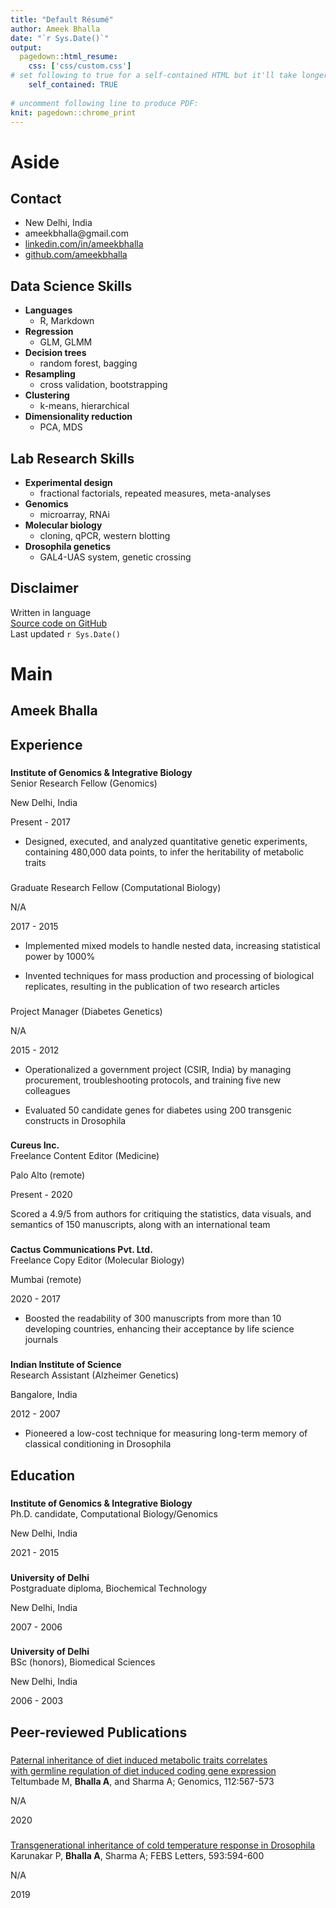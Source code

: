 ```yaml
---
title: "Default Résumé"
author: Ameek Bhalla
date: "`r Sys.Date()`"
output:
  pagedown::html_resume:
    css: ['css/custom.css']
# set following to true for a self-contained HTML but it'll take longer to render
    self_contained: TRUE
    
# uncomment following line to produce PDF:
knit: pagedown::chrome_print
---
```


Aside
================================================================================


<!-- ![Lijia Yu](https://avatars1.githubusercontent.com/u/895125?s=400&v=4){width=80%} -->


Contact {#contact}
--------------------------------------------------------------------------------
* <i class="fa fa-map-marked-alt"></i> New Delhi, India
* <i class="fa fa-envelope"></i> ameekbhalla@gmail.com
* <i class="fa fa-linkedin"></i> [linkedin.com/in/ameekbhalla](https://linkedin.com/in/ameekbhalla)
* <i class="fa fa-github"></i> [github.com/ameekbhalla](https://github.com/ameekbhalla)
<!-- * <i class="fa fa-phone"></i> +91 9811550934 -->


<!-- <i class="fa fa-laptop-code"></i> Data Science Skills -->
Data Science Skills {data-icon=laptop}
--------------------------------------------------------------------------------
<!-- | | | | -->
<!-- |-|-|-| -->
<!-- |__Languages__| R, Markdown, Bash | -->
<!-- |__Regression__| GLMM |   -->
<!-- |__Decision trees__| random forest, bagging |   -->
<!-- |__Resampling__| cross validation, bootstrap |   -->
<!-- |__Clustering__| k-means, hierarchical |   -->
<!-- |__Dimensionality reduction__| PCA, MDS |   -->

* __Languages__
  + R, Markdown
* __Regression__
  + GLM, GLMM
* __Decision trees__
  + random forest, bagging
* __Resampling__
  + cross validation, bootstrapping 
* __Clustering__
  + k-means, hierarchical
* __Dimensionality reduction__
  + PCA, MDS

<!-- <i class="fa fa-microscope"></i> Lab Research Skills -->
Lab Research Skills {data-icon=flask}
--------------------------------------------------------------------------------
<!-- | | | | -->
<!-- |-|-|-| -->
<!-- |__Experimental design__| fractional factorials, pseudoreplication, hypothesis tests | -->
<!-- |__Genomics__| microarray, RNAi | -->
<!-- |__Molecular biology__| cloning, qPCR, western blotting | -->
<!-- |__Drosophila genetics__| GAL4-UAS system, genetic crossing | -->

* __Experimental design__
  + fractional factorials, repeated measures, meta-analyses
* __Genomics__
  + microarray, RNAi
* __Molecular biology__
  + cloning, qPCR, western blotting
* __Drosophila genetics__
  + GAL4-UAS system, genetic crossing

<!-- Interests {data-icon=pencil-ruler} -->
<!-- -------------------------------------------------------------------------------- -->
<!-- __Popular science__: evolutionary biology, personality psychology -->
<!-- __Philosophy__: critical rationalism -->
<!-- __Communication__: clear writing, data visualization -->


Disclaimer {#disclaimer}
--------------------------------------------------------------------------------

<!-- Résumé  -->
Written in <i class="fab fa-r-project"></i> language  
[Source code on GitHub](https://github.com/ameekbhalla/cv)   
Last updated `r Sys.Date()`


Main
================================================================================

Ameek Bhalla {#title}
--------------------------------------------------------------------------------

<!-- I am interested in developing predictive applications in the fields of personalized medicine, biotechnology, and pharmaceuticals. -->
<!-- I have been researching the inheritance of complex disorders like diabetes,heart disease, and Alzheimer’s disease for 14 years. -->
<!-- My expertise lies in designing experiments that produce decisive results, selecting machine learning tools that balance rigor with feasibility, creating data visualizations that can be understood at the first glance, and composing clearly worded reports that avoid jargon.  -->
<!-- The top personality traits that my colleagues seek me out for are my critical-thinking skills, emotional stability, and openness to ideas. -->


Experience {data-icon=suitcase}
--------------------------------------------------------------------------------

### 

__Institute of Genomics & Integrative Biology__  
Senior Research Fellow (Genomics)

New Delhi, India

Present - 2017

<!-- * Designed quantitative genetic experiments experiments and statistical models (to infer the heritability of) (to quantify the variation in) complex disorders from data encompassing multiple treatment groups, time points, replicates, and 20000 genes   -->

* Designed, executed, and analyzed quantitative genetic experiments, containing 480,000 data points, to infer the heritability of metabolic traits

### 

Graduate Research Fellow (Computational Biology)

N/A

2017 - 2015

<!-- * Implemented mixed-effects models to handle correlated data and reduced false positives -->
* Implemented mixed models to handle nested data, increasing statistical power by 1000%

<!-- * Scaled up generation of biological replicates and processing of metabolic assays, increasing sample size by 1000% -->
* Invented techniques for mass production and processing of biological replicates, resulting in the publication of two research articles

### 

Project Manager (Diabetes Genetics)

N/A

2015 - 2012

<!-- * Budgeted, modernized the equipment, streamlined the workflow, troubleshot and trained 10+ members, while first overhauling the lab and then leading it -->
* Operationalized a government project (CSIR, India) by managing procurement, troubleshooting protocols, and training five new colleagues

<!-- * Evaluated the function of 50 candidate genes for diabetes by performing RNA interference with 200 transgenic constructs in Drosophila (CSIR-sponsored project) -->
* Evaluated 50 candidate genes for diabetes using 200 transgenic constructs in Drosophila

### 

__Cureus Inc.__  
Freelance Content Editor (Medicine)

Palo Alto
(remote)

Present - 2020

<!-- * Critiqued and improved the language, data visuals, and statistical interpretability of 100 systematic meta-reviews, original research articles, and case reports for the rapid-publication medical journal Cureus to make them popular in the medical community-->

<!-- * Critiqued the statistics, data visuals, and semantics of 150 manuscripts, along with an international team, while scoring a 4.9/5 from physician authors -->

Scored a 4.9/5 from authors for critiquing the statistics, data visuals, and semantics of 150 manuscripts, along with an international team

<!-- ### Subject Editor (Molecular Biology) -->

### 

__Cactus Communications Pvt. Ltd.__  
Freelance Copy Editor (Molecular Biology)  

Mumbai (remote)

2020 - 2017

<!-- * Boosted the readability of 300 academic manuscripts written by non-native English speakers (from more than 10 developing countries), enhancing their acceptance by life science journals -->
<!-- journals of genetics, molecular biology, and biochemistry  -->
* Boosted the readability of 300 manuscripts from more than 10 developing countries, enhancing their acceptance by life science journals


### 

__Indian Institute of Science__  
Research Assistant (Alzheimer Genetics)

Bangalore, India

2012 - 2007

<!-- * Designed classical-conditioning assays to evaluate the effect of candidate genes for Alzheimer's disease on long-term memory in Drosophila  -->

<!-- * Designed classical-conditioning assays of long-term memory to evaluate candidate genes for Alzheimer's disease in Drosophila  -->

* Pioneered a low-cost technique for measuring long-term memory of classical conditioning in Drosophila


Education {data-icon=graduation-cap}
--------------------------------------------------------------------------------

### 

__Institute of Genomics & Integrative Biology__  
Ph.D. candidate, Computational Biology/Genomics

New Delhi, India

2021 - 2015

<!-- ### Punjab Technical University -->

<!-- MSc, Biotechnology -->

<!-- New Delhi, India -->

<!-- 2013 -->

### 

__University of Delhi__  
Postgraduate diploma, Biochemical Technology

New Delhi, India

2007 - 2006

### 

__University of Delhi__  
BSc (honors), Biomedical Sciences

New Delhi, India

2006 - 2003


Peer-reviewed Publications {data-icon=book}
--------------------------------------------------------------------------------

###
<!-- A line break was introduced in the following title to force "with" into the next line  -->
[Paternal inheritance of diet induced metabolic traits correlates <br /> with germline regulation of diet induced coding gene expression](https://doi.org/10.1016/j.ygeno.2019.04.008)  
Teltumbade M, __Bhalla A__, and Sharma A; Genomics, 112:567-573

<!-- Teltumbade M, __Bhalla A__, and Sharma A; [published in *Genomics*](https://doi.org/10.1016/j.ygeno.2019.04.008) -->

N/A

2020



### 
[Transgenerational inheritance of cold temperature response in Drosophila](https://doi.org/10.1002/1873-3468.13343)  
Karunakar P, __Bhalla A__, Sharma A; FEBS Letters, 593:594-600
<!-- Karunakar P, __Bhalla A__, and Sharma A; [published in *FEBS Letters*](https://doi.org/10.1002/1873-3468.13343) -->

N/A

2019
